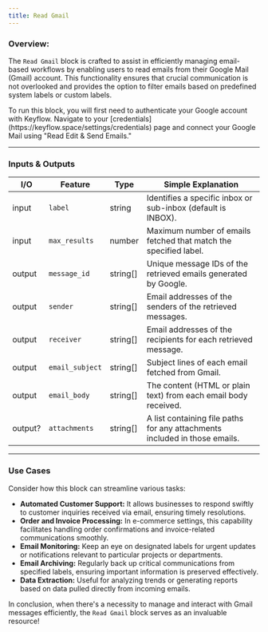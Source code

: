 ```yaml
---
title: Read Gmail
---
```


### **Overview:**

The `Read Gmail` block is crafted to assist in efficiently managing email-based workflows by enabling users to read emails from their Google Mail (Gmail) account. This functionality ensures that crucial communication is not overlooked and provides the option to filter emails based on predefined system labels or custom labels.

<Note>
  To run this block, you will first need to authenticate your Google account
  with Keyflow. Navigate to your
  [credentials](https://keyflow.space/settings/credentials) page and connect
  your Google Mail using "Read Edit & Send Emails."
</Note>

---

### Inputs & Outputs

| I/O     | Feature         | Type     | Simple Explanation                                                         |
| ------- | --------------- | -------- | -------------------------------------------------------------------------- |
| input   | `label`         | string   | Identifies a specific inbox or sub-inbox (default is INBOX).               |
| input   | `max_results`   | number   | Maximum number of emails fetched that match the specified label.           |
| output  | `message_id`    | string[] | Unique message IDs of the retrieved emails generated by Google.            |
| output  | `sender`        | string[] | Email addresses of the senders of the retrieved messages.                  |
| output  | `receiver`      | string[] | Email addresses of the recipients for each retrieved message.              |
| output  | `email_subject` | string[] | Subject lines of each email fetched from Gmail.                            |
| output  | `email_body`    | string[] | The content (HTML or plain text) from each email body received.            |
| output? | `attachments`   | string[] | A list containing file paths for any attachments included in those emails. |

---

### Use Cases

Consider how this block can streamline various tasks:

- **Automated Customer Support:** It allows businesses to respond swiftly to customer inquiries received via email, ensuring timely resolutions.
- **Order and Invoice Processing:** In e-commerce settings, this capability facilitates handling order confirmations and invoice-related communications smoothly.
- **Email Monitoring:** Keep an eye on designated labels for urgent updates or notifications relevant to particular projects or departments.
- **Email Archiving:** Regularly back up critical communications from specified labels, ensuring important information is preserved effectively.
- **Data Extraction:** Useful for analyzing trends or generating reports based on data pulled directly from incoming emails.

In conclusion, when there's a necessity to manage and interact with Gmail messages efficiently, the `Read Gmail` block serves as an invaluable resource!
